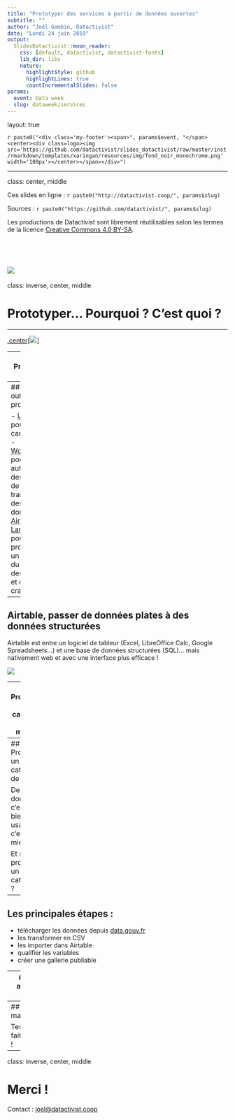 ```yaml
---
title: "Prototyper des services à partir de données ouvertes"
subtitle: ""
author: "Joël Gombin, Datactivist"
date: "Lundi 24 juin 2019"
output:
  SlidesDatactivist::moon_reader:
    css: [default, datactivist, datactivist-fonts]
    lib_dir: libs
    nature:
      highlightStyle: github
      highlightLines: true
      countIncrementalSlides: false
params:
  event: Data week
  slug: dataweek/services
---
```


layout: true
  

`r paste0("<div class='my-footer'><span>", params$event, "</span> <center><div class=logo><img src='https://github.com/datactivist/slides_datactivist/raw/master/inst/rmarkdown/templates/xaringan/resources/img/fond_noir_monochrome.png' width='100px'></center></span></div>")` 


---

class: center, middle

Ces slides en ligne : `r paste0("http://datactivist.coop/", params$slug)`

Sources : `r paste0("https://github.com/datactivist/", params$slug)`


Les productions de Datactivist sont librement réutilisables selon les termes de la licence [Creative Commons 4.0 BY-SA](https://creativecommons.org/licenses/by-sa/4.0/legalcode.fr).

<BR>
<BR>

![](https://mirrors.creativecommons.org/presskit/buttons/88x31/png/by-sa.png)
---
class: inverse, center, middle

# Prototyper... Pourquoi ? C'est quoi ? 

---

[.center[![](./img/proto.png)]](http://comment-faire.modernisation.gouv.fr/demarche-design/experimenter-une-solution/concevoir-un-prototype-de-sa-solution/construire-le-prototype/)

---
## Prototyper pour...

- établir les fonctionnalités
- vérifier qu'elles répondent bien aux besoins des usagers
- faire émerger des problèmes qu'on n'avait pas vu
- faire émerger des besoins passés inaperçus

=> une étape essentielle de la création de services !

=> un moyen aussi de tester l'utilité des données ouvertes


---
## Quelques outils de prototypage

- [Umap](https://umap.openstreetmap.fr/fr/) pour la cartographie
- [Workbench](https://workbenchdata.com/) pour automatiser des process de traitement des données
- [Airtable](https://airtable.com/invite/r/u2PpI7Kl)
- [Landbot](http://landbot.io) pour prototyper un chatbot
- du papier, des post-its et des crayons !

---
## Airtable, passer de données plates à des données structurées

Airtable est entre un logiciel de tableur (Excel, LibreOffice Calc, Google Spreadsheets...) et une base de données structurées (SQL)... mais nativement web et avec une interface plus efficace !

![](./img/airtable.png)

---
## Prototyper un catalogue de musées

Le Ministère de la Culture publie la [liste des Musées de France](https://www.data.gouv.fr/fr/datasets/liste-et-localisation-des-musees-de-france/) sur data.gouv.fr :

![](./img/musees.png)

---
## Prototyper un catalogue de musées

Des données, c'est bien... des usages, c'est mieux ! 

Et si on prototypait un petit catalogue ?

---
## Les principales étapes :

- télécharger les données depuis [data.gouv.fr](https://www.data.gouv.fr/fr/datasets/liste-et-localisation-des-musees-de-france/)
- les transformer en CSV
- les importer dans Airtable
- qualifier les variables
- créer une gallerie publiable


---
## Pour aller plus loin

- les "blocks" d'Airtable (version pro)
- https://table2site.com/ pour transformer sa base en site

---
## Et maintenant...

Testez, faites tester ! 

---
class: inverse, center, middle

# Merci !

Contact : [joel@datactivist.coop](mailto:joel@datactivist.coop)


